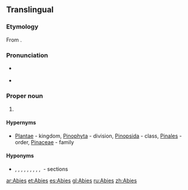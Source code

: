 {{also|abies}}
==Translingual==
{{wikipedia}}
{{wikispecies}}

===Etymology===
From {{etyl|la|mul}} {{m|la|abies||silver fir}}.

===Pronunciation===
* {{a|US}} {{IPA|/ˈeɪ.biˌiz/|/ˈæ.biˌiz/|lang=mul}}
* {{hyphenation|A|bi|es|lang=mul}}

===Proper noun===
{{taxoninfl|i=1|g=f}}

# {{taxon|genus|family|Pinaceae|certain [[coniferous]] trees, the [[fir]]s|nodot=1}}

====Hypernyms====
* {{sense|genus}} [[Plantae]] - kingdom, [[Pinophyta]] - division, [[Pinopsida]] - class, [[Pinales]] - order, [[Pinaceae]] - family

====Hyponyms====
* {{sense|genus}} {{taxlink|Abies sect. Abies|section|noshow=1}}, {{taxlink|Abies sect. Amabilis|section|noshow=1}}, {{taxlink|Abies sect. Balsamea|section|noshow=1}}, {{taxlink|Abies sect. Bracteata|section|noshow=1}}, {{taxlink|Abies sect. Grandis|section|noshow=1}}, {{taxlink|Abies sect. Momi|section|noshow=1}}, {{taxlink|Abies sect. Nobilis|section|noshow=1}}, {{taxlink|Abies sect. Oiamel|section|noshow=1}}, {{taxlink|Abies sect. Piceaster|section|noshow=1}}, {{taxlink|Abies sect. Pseudopicea|section|noshow=1}}&nbsp;- sections

[[ar:Abies]]
[[et:Abies]]
[[es:Abies]]
[[gl:Abies]]
[[ru:Abies]]
[[zh:Abies]]